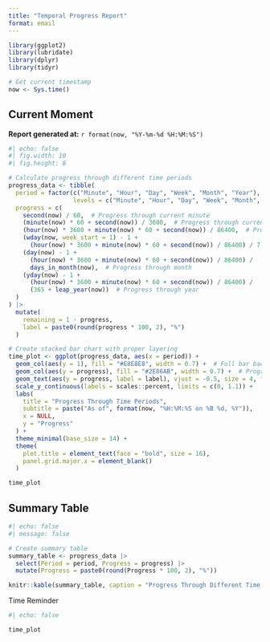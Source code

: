 ```yaml
---
title: "Temporal Progress Report"
format: email
---
```


```r
library(ggplot2)
library(lubridate)
library(dplyr)
library(tidyr)

# Get current timestamp
now <- Sys.time()
```

## Current Moment

**Report generated at:** `r format(now, "%Y-%m-%d %H:%M:%S")`

```r
#| echo: false
#| fig.width: 10
#| fig.height: 8

# Calculate progress through different time periods
progress_data <- tibble(
  period = factor(c("Minute", "Hour", "Day", "Week", "Month", "Year"),
                  levels = c("Minute", "Hour", "Day", "Week", "Month", "Year")),
  progress = c(
    second(now) / 60,  # Progress through current minute
    (minute(now) * 60 + second(now)) / 3600,  # Progress through current hour
    (hour(now) * 3600 + minute(now) * 60 + second(now)) / 86400,  # Progress through day
    (wday(now, week_start = 1) - 1 +
      (hour(now) * 3600 + minute(now) * 60 + second(now)) / 86400) / 7,  # Progress through week
    (day(now) - 1 +
      (hour(now) * 3600 + minute(now) * 60 + second(now)) / 86400) /
      days_in_month(now),  # Progress through month
    (yday(now) - 1 +
      (hour(now) * 3600 + minute(now) * 60 + second(now)) / 86400) /
      (365 + leap_year(now))  # Progress through year
  )
) |>
  mutate(
    remaining = 1 - progress,
    label = paste0(round(progress * 100, 2), "%")
  )

# Create stacked bar chart with proper layering
time_plot <- ggplot(progress_data, aes(x = period)) +
  geom_col(aes(y = 1), fill = "#E8E8E8", width = 0.7) +  # Full bar background first
  geom_col(aes(y = progress), fill = "#2E86AB", width = 0.7) +  # Progress on top
  geom_text(aes(y = progress, label = label), vjust = -0.5, size = 4, fontface = "bold") +
  scale_y_continuous(labels = scales::percent, limits = c(0, 1.1)) +
  labs(
    title = "Progress Through Time Periods",
    subtitle = paste("As of", format(now, "%H:%M:%S on %B %d, %Y")),
    x = NULL,
    y = "Progress"
  ) +
  theme_minimal(base_size = 14) +
  theme(
    plot.title = element_text(face = "bold", size = 16),
    panel.grid.major.x = element_blank()
  )

time_plot
```


## Summary Table

```r
#| echo: false
#| message: false

# Create summary table
summary_table <- progress_data |>
  select(Period = period, Progress = progress) |>
  mutate(Progress = paste0(round(Progress * 100, 2), "%"))

knitr::kable(summary_table, caption = "Progress Through Different Time Periods", align = 'c')
```


::: {.email}

::: {.subject}
Time Reminder
:::

```r
#| echo: false

time_plot
```

:::
